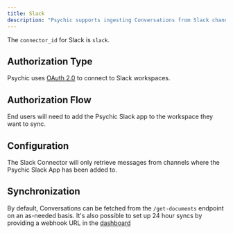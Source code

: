 ```yaml
---
title: Slack
description: "Psychic supports ingesting Conversations from Slack channels"
---
```

The `connector_id` for Slack is `slack`.

## Authorization Type
Psychic uses [OAuth 2.0](https://api.slack.com/legacy/oauth) to connect to Slack workspaces.

## Authorization Flow
End users will need to add the Psychic Slack app to the workspace they want to sync.

## Configuration
The Slack Connector will only retrieve messages from channels where the Psychic Slack App has been added to.

## Synchronization
By default, Conversations can be fetched from the `/get-documents` endpoint on an as-needed basis. 
It's also possible to set up 24 hour syncs by providing a webhook URL in the [dashboard](https://dashboard.psychic.dev/syncs)
